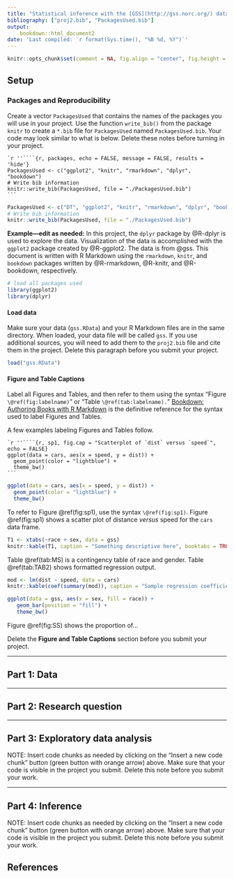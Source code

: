 ```yaml
---
title: "Statistical inference with the [GSS](http://gss.norc.org/) data"
bibliography: ["proj2.bib", "PackagesUsed.bib"]
output: 
    bookdown::html_document2
date: 'Last compiled: `r format(Sys.time(), "%B %d, %Y")`'
---
```


```r
knitr::opts_chunk$set(comment = NA, fig.align = "center", fig.height = 3, fig.width = 3, message = FALSE, warning = FALSE)
```

## Setup {-}

### Packages and Reproducibility {-}

Create a vector `PackagesUsed` that contains the names of the packages you will use in your project.  Use the function `write_bib()` from the package `knitr` to create a  `*.bib` file for `PackagesUsed` named `PackagesUsed.bib`.  Your code may look similar to what is below.  Delete these notes before turning in your project.

    `r ''````{r, packages, echo = FALSE, message = FALSE, results = 'hide'}
    PackagesUsed <- c("ggplot2", "knitr", "rmarkdown", "dplyr", "bookdown")
    # Write bib information
    knitr::write_bib(PackagesUsed, file = "./PackagesUsed.bib")
    ```

```r
PackagesUsed <- c("DT", "ggplot2", "knitr", "rmarkdown", "dplyr", "bookdown")
# Write bib information
knitr::write_bib(PackagesUsed, file = "./PackagesUsed.bib")
```

**Example---edit as needed:**  In this project, the `dplyr` package by @R-dplyr is used to explore the data.  Visualization of the data 
is accomplished with the `ggplot2` package created by @R-ggplot2. The data is from @gss.  This document is written with R Markdown using the `rmarkdown`, `knitr`, and `bookdown` packages written by @R-rmarkdown, @R-knitr, and @R-bookdown,  respectively.  


```r
# load all packages used
library(ggplot2)
library(dplyr)
```

#### Load data {-}


Make sure your data (`gss.RData`) and your R Markdown files are in the same directory. When loaded,
your data file will be called `gss`. If you use additional sources, you will need to add them to the `proj2.bib` file and cite them in the project. Delete this paragraph before you submit your project. 

```r
load("gss.RData")
```

#### Figure and Table Captions {-}

Label all Figures and Tables, and then refer to them using the syntax "Figure `\@ref(fig:labelname)`" or "Table `\@ref(tab:labelname).`"  [Bookdown: Authoring Books with R Markdown](https://bookdown.org/yihui/bookdown/) is the definitive reference for the syntax used to label Figures and Tables. 

A few examples labeling Figures and Tables follow.

    `r ''````{r, sp1, fig.cap = "Scatterplot of `dist` versus `speed`", echo = FALSE}
    ggplot(data = cars, aes(x = speed, y = dist)) + 
      geom_point(color = "lightblue") + 
      theme_bw()
    ```

```r
ggplot(data = cars, aes(x = speed, y = dist)) + 
  geom_point(color = "lightblue") + 
  theme_bw()
```
 
To refer to Figure \@ref(fig:sp1), use the syntax `\@ref(fig:sp1)`. Figure \@ref(fig:sp1) shows a scatter plot of distance *versus* speed for the `cars` data frame. 

```r
T1 <- xtabs(~race + sex, data = gss)
knitr::kable(T1, caption = "Something descriptive here", booktabs = TRUE)
```

Table \@ref(tab:MS) is a contingency table of race and gender.  Table \@ref(tab:TAB2) shows formatted regression output.

```r
mod <- lm(dist ~ speed, data = cars)
knitr::kable(coef(summary(mod)), caption = "Sample regression coefficients", booktabs = TRUE)
```

```r
ggplot(data = gss, aes(x = sex, fill = race)) + 
   geom_bar(position = "fill") +
   theme_bw()
```

Figure \@ref(fig:SS) shows the proportion of...


Delete the **Figure and Table Captions** section before you submit your project. 

* * *

## Part 1: Data {-}


* * *

## Part 2: Research question {-}



* * *

## Part 3: Exploratory data analysis {-}

NOTE: Insert code chunks as needed by clicking on the "Insert a new code chunk" 
button (green button with orange arrow) above. Make sure that your code is visible
in the project you submit. Delete this note before you submit your work.

* * *

## Part 4: Inference {-}

NOTE: Insert code chunks as needed by clicking on the "Insert a new code chunk" 
button (green button with orange arrow) above. Make sure that your code is visible
in the project you submit. Delete this note before you submit your work.

## References